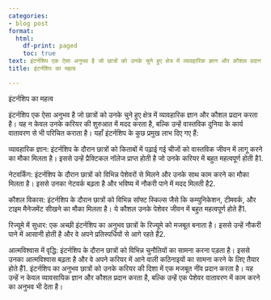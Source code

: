 ```yaml
---
categories:
- blog post
format:
  html:
    df-print: paged
    toc: true
text: इंटर्नशिप एक ऐसा अनुभव है जो छात्रों को उनके चुने हुए क्षेत्र में व्यावहारिक ज्ञान और कौशल प्रदान करता है।
title: इंटर्नशिप का महत्व

---
```

इंटर्नशिप का महत्व

इंटर्नशिप एक ऐसा अनुभव है जो छात्रों को उनके चुने हुए क्षेत्र में व्यावहारिक ज्ञान और कौशल प्रदान करता है। यह न केवल उनके करियर की शुरुआत में मदद करता है, बल्कि उन्हें वास्तविक दुनिया के कार्य वातावरण से भी परिचित कराता है। यहाँ इंटर्नशिप के कुछ प्रमुख लाभ दिए गए हैं:

व्यावहारिक ज्ञान: इंटर्नशिप के दौरान छात्रों को किताबों में पढ़ाई गई चीजों को वास्तविक जीवन में लागू करने का मौका मिलता है। इससे उन्हें प्रैक्टिकल नॉलेज प्राप्त होती है जो उनके करियर में बहुत महत्वपूर्ण होती है1.

नेटवर्किंग: इंटर्नशिप के दौरान छात्रों को विभिन्न पेशेवरों से मिलने और उनके साथ काम करने का मौका मिलता है। इससे उनका नेटवर्क बढ़ता है और भविष्य में नौकरी पाने में मदद मिलती है2.

कौशल विकास: इंटर्नशिप के दौरान छात्रों को विभिन्न सॉफ्ट स्किल्स जैसे कि कम्युनिकेशन, टीमवर्क, और टाइम मैनेजमेंट सीखने का मौका मिलता है। ये कौशल उनके पेशेवर जीवन में बहुत महत्वपूर्ण होते हैं1.

रिज्यूमे में सुधार: एक अच्छी इंटर्नशिप का अनुभव छात्रों के रिज्यूमे को मजबूत बनाता है। इससे उन्हें नौकरी पाने में आसानी होती है और वे अपने प्रतिस्पर्धियों से आगे रहते हैं2.

आत्मविश्वास में वृद्धि: इंटर्नशिप के दौरान छात्रों को विभिन्न चुनौतियों का सामना करना पड़ता है। इससे उनका आत्मविश्वास बढ़ता है और वे अपने करियर में आने वाली कठिनाइयों का सामना करने के लिए तैयार होते हैं1.
इंटर्नशिप का अनुभव छात्रों को उनके करियर की दिशा में एक मजबूत नींव प्रदान करता है। यह उन्हें न केवल व्यावसायिक ज्ञान और कौशल प्रदान करता है, बल्कि उन्हें एक पेशेवर वातावरण में काम करने का अनुभव भी देता है।